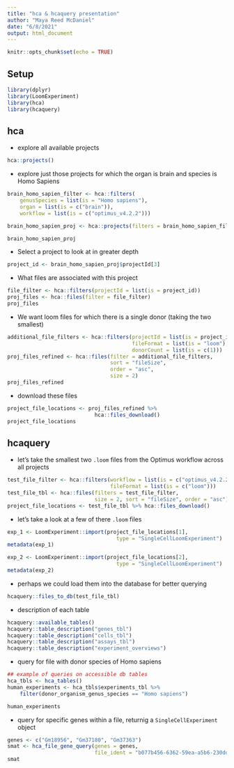 ```yaml
---
title: "hca & hcaquery presentation"
author: "Maya Reed McDaniel"
date: "6/8/2021"
output: html_document
---
```


```r
knitr::opts_chunk$set(echo = TRUE)
```
## Setup
```r
library(dplyr)
library(LoomExperiment)
library(hca)
library(hcaquery)
```

## hca
- explore all available projects
```r
hca::projects()
```

- explore just those projects for which the organ is brain and species is Homo Sapiens
```r
brain_homo_sapien_filter <- hca::filters(
    genusSpecies = list(is = "Homo sapiens"),
    organ = list(is = c("brain")),
    workflow = list(is = c("optimus_v4.2.2")))

brain_homo_sapien_proj <- hca::projects(filters = brain_homo_sapien_filter)

brain_homo_sapien_proj
```

- Select a project to look at in greater depth
```r
project_id <- brain_homo_sapien_proj$projectId[3]
```

- What files are associated with this project
```r
file_filter <- hca::filters(projectId = list(is = project_id))
proj_files <- hca::files(filter = file_filter)
proj_files
```

- We want loom files for which there is a single donor (taking the two smallest)
```r
additional_file_filters <- hca::filters(projectId = list(is = project_id),
                                        fileFormat = list(is = "loom"),
                                        donorCount = list(is = c(1)))
proj_files_refined <- hca::files(filter = additional_file_filters,
                                 sort = "fileSize",
                                 order = "asc",
                                 size = 2)
proj_files_refined
```

- download these files
```r
project_file_locations <- proj_files_refined %>%
                            hca::files_download()
project_file_locations
```

## hcaquery
- let's take the smallest two `.loom` files from the Optimus workflow across all projects
```r
test_file_filter <- hca::filters(workflow = list(is = c("optimus_v4.2.2")),
                                 fileFormat = list(is = c("loom")))
test_file_tbl <- hca::files(filters = test_file_filter,
                            size = 2, sort = "fileSize", order = "asc")
project_file_locations <- test_file_tbl %>% hca::files_download()
```

- let's take a look at a few of there `.loom` files
```r
exp_1 <- LoomExperiment::import(project_file_locations[1],
                                   type = "SingleCellLoomExperiment")
metadata(exp_1)

exp_2 <- LoomExperiment::import(project_file_locations[2],
                                   type = "SingleCellLoomExperiment")
metadata(exp_2) 
```

- perhaps we could load them into the database for better querying
```r
hcaquery::files_to_db(test_file_tbl)
```

- description of each table
```r
hcaquery::available_tables()
hcaquery::table_description("genes_tbl")
hcaquery::table_description("cells_tbl")
hcaquery::table_description("assays_tbl")
hcaquery::table_description("experiment_overviews")
```

- query for file with donor species of Homo sapiens
```r
## example of queries on accessible db tables
hca_tbls <- hca_tables()
human_experiments <- hca_tbls$experiments_tbl %>%
    filter(donor_organism_genus_species == "Homo sapiens")

human_experiments
```
- query for specific genes within a file, returnig a `SingleCellExperiment` object
```r
genes <- c("Gm18956", "Gm37180", "Gm37363")
smat <- hca_file_gene_query(genes = genes,
                            file_ident = "b077b456-6362-59ea-a5b6-230dd8bc6d91")
smat
```
